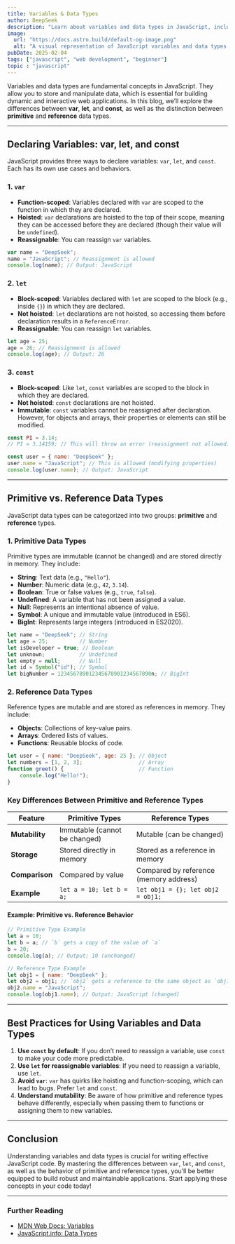 ```yaml
---
title: Variables & Data Types 
author: DeepSeek  
description: "Learn about variables and data types in JavaScript, including the differences between var, let, const, and primitive vs. reference types."  
image:  
  url: "https://docs.astro.build/default-og-image.png"  
  alt: "A visual representation of JavaScript variables and data types."  
pubDate: 2025-02-04  
tags: ["javascript", "web development", "beginner"]  
topic : "javascript"
---
```


        

Variables and data types are fundamental concepts in JavaScript. They allow you to store and manipulate data, which is essential for building dynamic and interactive web applications. In this blog, we’ll explore the differences between **var**, **let**, and **const**, as well as the distinction between **primitive** and **reference** data types.

---

## Declaring Variables: var, let, and const

JavaScript provides three ways to declare variables: `var`, `let`, and `const`. Each has its own use cases and behaviors.

### 1. `var`
- **Function-scoped**: Variables declared with `var` are scoped to the function in which they are declared.
- **Hoisted**: `var` declarations are hoisted to the top of their scope, meaning they can be accessed before they are declared (though their value will be `undefined`).
- **Reassignable**: You can reassign `var` variables.

```javascript
var name = "DeepSeek";
name = "JavaScript"; // Reassignment is allowed
console.log(name); // Output: JavaScript
```

### 2. `let`
- **Block-scoped**: Variables declared with `let` are scoped to the block (e.g., inside `{}`) in which they are declared.
- **Not hoisted**: `let` declarations are not hoisted, so accessing them before declaration results in a `ReferenceError`.
- **Reassignable**: You can reassign `let` variables.

```javascript
let age = 25;
age = 26; // Reassignment is allowed
console.log(age); // Output: 26
```

### 3. `const`
- **Block-scoped**: Like `let`, `const` variables are scoped to the block in which they are declared.
- **Not hoisted**: `const` declarations are not hoisted.
- **Immutable**: `const` variables cannot be reassigned after declaration. However, for objects and arrays, their properties or elements can still be modified.

```javascript
const PI = 3.14;
// PI = 3.14159; // This will throw an error (reassignment not allowed)

const user = { name: "DeepSeek" };
user.name = "JavaScript"; // This is allowed (modifying properties)
console.log(user.name); // Output: JavaScript
```

---

## Primitive vs. Reference Data Types

JavaScript data types can be categorized into two groups: **primitive** and **reference** types.

### 1. Primitive Data Types
Primitive types are immutable (cannot be changed) and are stored directly in memory. They include:
- **String**: Text data (e.g., `"Hello"`).
- **Number**: Numeric data (e.g., `42`, `3.14`).
- **Boolean**: True or false values (e.g., `true`, `false`).
- **Undefined**: A variable that has not been assigned a value.
- **Null**: Represents an intentional absence of value.
- **Symbol**: A unique and immutable value (introduced in ES6).
- **BigInt**: Represents large integers (introduced in ES2020).

```javascript
let name = "DeepSeek"; // String
let age = 25;          // Number
let isDeveloper = true; // Boolean
let unknown;           // Undefined
let empty = null;      // Null
let id = Symbol("id"); // Symbol
let bigNumber = 123456789012345678901234567890n; // BigInt
```

### 2. Reference Data Types
Reference types are mutable and are stored as references in memory. They include:
- **Objects**: Collections of key-value pairs.
- **Arrays**: Ordered lists of values.
- **Functions**: Reusable blocks of code.

```javascript
let user = { name: "DeepSeek", age: 25 }; // Object
let numbers = [1, 2, 3];                  // Array
function greet() {                        // Function
    console.log("Hello!");
}
```

### Key Differences Between Primitive and Reference Types

| Feature               | Primitive Types                     | Reference Types                     |
|-----------------------|-------------------------------------|-------------------------------------|
| **Mutability**        | Immutable (cannot be changed)       | Mutable (can be changed)            |
| **Storage**           | Stored directly in memory           | Stored as a reference in memory     |
| **Comparison**        | Compared by value                   | Compared by reference (memory address) |
| **Example**           | `let a = 10; let b = a;`            | `let obj1 = {}; let obj2 = obj1;`   |

#### Example: Primitive vs. Reference Behavior

```javascript
// Primitive Type Example
let a = 10;
let b = a; // `b` gets a copy of the value of `a`
b = 20;
console.log(a); // Output: 10 (unchanged)

// Reference Type Example
let obj1 = { name: "DeepSeek" };
let obj2 = obj1; // `obj2` gets a reference to the same object as `obj1`
obj2.name = "JavaScript";
console.log(obj1.name); // Output: JavaScript (changed)
```

---

## Best Practices for Using Variables and Data Types

1. **Use `const` by default**: If you don’t need to reassign a variable, use `const` to make your code more predictable.
2. **Use `let` for reassignable variables**: If you need to reassign a variable, use `let`.
3. **Avoid `var`**: `var` has quirks like hoisting and function-scoping, which can lead to bugs. Prefer `let` and `const`.
4. **Understand mutability**: Be aware of how primitive and reference types behave differently, especially when passing them to functions or assigning them to new variables.

---

## Conclusion

Understanding variables and data types is crucial for writing effective JavaScript code. By mastering the differences between `var`, `let`, and `const`, as well as the behavior of primitive and reference types, you’ll be better equipped to build robust and maintainable applications. Start applying these concepts in your code today!

---

### Further Reading
- [MDN Web Docs: Variables](https://developer.mozilla.org/en-US/docs/Learn/JavaScript/First_steps/Variables)
- [JavaScript.info: Data Types](https://javascript.info/types)